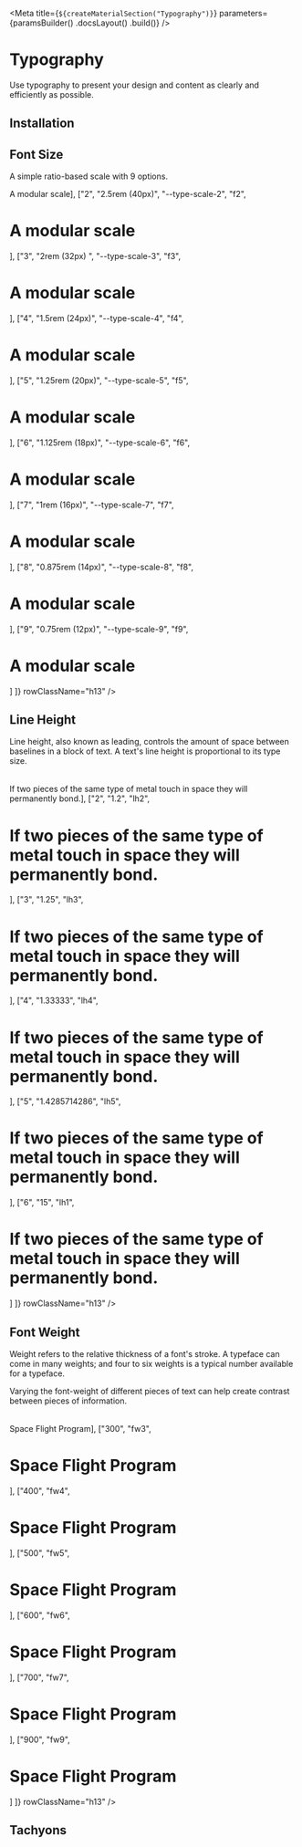 

<Meta
    title={`${createMaterialSection("Typography")}`}
    parameters={paramsBuilder()
        .docsLayout(<MaterialsLayout sourcePath="/packages/tachyons/src" />)
        .build()}
/>

# Typography

Use typography to present your design and content as clearly and efficiently as possible.

## Installation

<Installation />

## Font Size

A simple ratio-based scale with 9 options.

<Table
    columns={[
        { title: "Scale", className: styles.scale },
        { title: "Value" },
        { title: "Variable" },
        { title: "Class", className: styles.class },
        { title: "", className: styles.example }
    ]}
    rows={[
        ["1", "3rem (48px)", "--type-scale-1", "f1", <h1 className="f1 fw4 flex items-center">A modular scale</h1>],
        ["2", "2.5rem (40px)", "--type-scale-2", "f2", <h1 className="f2 fw4 flex items-center">A modular scale</h1>],
        ["3", "2rem (32px) ", "--type-scale-3", "f3", <h1 className="f3 fw4 flex items-center">A modular scale</h1>],
        ["4", "1.5rem (24px)", "--type-scale-4", "f4", <h1 className="f4 fw4 flex items-center">A modular scale</h1>],
        ["5", "1.25rem (20px)", "--type-scale-5", "f5", <h1 className="f5 fw4 flex items-center">A modular scale</h1>],
        ["6", "1.125rem (18px)", "--type-scale-6", "f6", <h1 className="f6 fw4 flex items-center">A modular scale</h1>],
        ["7", "1rem (16px)", "--type-scale-7", "f7", <h1 className="f7 fw4 flex items-center">A modular scale</h1>],
        ["8", "0.875rem (14px)", "--type-scale-8", "f8", <h1 className="f8 fw4 flex items-center">A modular scale</h1>],
        ["9", "0.75rem (12px)", "--type-scale-9", "f9", <h1 className="f9 fw4 flex items-center">A modular scale</h1>]
    ]}
    rowClassName="h13"
/>

## Line Height

Line height, also known as leading, controls the amount of space between baselines in a block of text. A text's line height is proportional to its type size.

<Table
    columns={[
        { title: "Scale", className: styles.scale },
        { title: "Value" },
        { title: "Class", className: styles.class },
        { title: "", className: styles.example }
    ]}
    rows={[
        ["1", "1", "lh1", <h1 className="lh1 f5 fw4">If two pieces of the same type of metal touch in space they will permanently bond.</h1>],
        ["2", "1.2", "lh2", <h1 className="lh2 f5 fw4">If two pieces of the same type of metal touch in space they will permanently bond.</h1>],
        ["3", "1.25", "lh3", <h1 className="lh3 f5 fw4">If two pieces of the same type of metal touch in space they will permanently bond.</h1>],
        ["4", "1.33333", "lh4", <h1 className="lh4 f5 fw4">If two pieces of the same type of metal touch in space they will permanently bond.</h1>],
        ["5", "1.4285714286", "lh5", <h1 className="lh5 f5 fw4">If two pieces of the same type of metal touch in space they will permanently bond.</h1>],
        ["6", "15", "lh1", <h1 className="lh6 f5 fw4">If two pieces of the same type of metal touch in space they will permanently bond.</h1>]
    ]}
    rowClassName="h13"
/>

## Font Weight

Weight refers to the relative thickness of a font's stroke. A typeface can come in many weights; and four to six weights is a typical number available for a typeface.

Varying the font-weight of different pieces of text can help create contrast between pieces of information.

<Table
    columns={[
        { title: "Value" },
        { title: "Class" },
        { title: "", className: styles.example }
    ]}
    rows={[
        ["100", "fw1", <h1 className="fw1">Space Flight Program</h1>],
        ["300", "fw3", <h1 className="fw3">Space Flight Program</h1>],
        ["400", "fw4", <h1 className="fw4">Space Flight Program</h1>],
        ["500", "fw5", <h1 className="fw5">Space Flight Program</h1>],
        ["600", "fw6", <h1 className="fw6">Space Flight Program</h1>],
        ["700", "fw7", <h1 className="fw7">Space Flight Program</h1>],
        ["900", "fw9", <h1 className="fw9">Space Flight Program</h1>]
    ]}
    rowClassName="h13"
/>

## Tachyons
